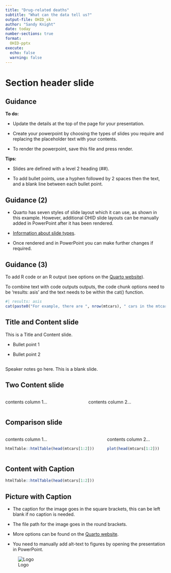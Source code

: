```yaml
---
title: "Drug-related deaths"
subtitle: "What can the data tell us?"
output-file: OHID_sk
author: "Sandy Knight"
date: today
number-sections: true
format:
  OHID-pptx
execute:
  echo: false
  warning: false
---
```


# Section header slide

## Guidance

**To do:**

-   Update the details at the top of the page for your presentation.

-   Create your powerpoint by choosing the types of slides you require and replacing the placeholder text with your contents.

-   To render the powerpoint, save this file and press render.

**Tips:**

-   Slides are defined with a level 2 heading (##).

-   To add bullet points, use a hyphen followed by 2 spaces then the text, and a blank line between each bullet point.

## Guidance (2)

-   Quarto has seven styles of slide layout which it can use, as shown in this example. However, additional OHID slide layouts can be manually added in PowerPoint after it has been rendered.

-   [Information about slide types](https://quarto.org/docs/presentations/powerpoint.html#slide-layouts).

-   Once rendered and in PowerPoint you can make further changes if required.

## Guidance (3)

To add R code or an R output (see options on the [Quarto website](https://quarto.org/docs/reference/cells/cells-knitr.html#overview)).

To combine text with code outputs outputs, the code chunk options need to be 'results: asis' and the text needs to be within the cat() function.

```r
#| results: asis
cat(paste0("For example, there are ", nrow(mtcars), " cars in the mtcars dataset."))
```

## Title and Content slide

This is a Title and Content slide.

-   Bullet point 1

-   Bullet point 2

## 

::: notes
Speaker notes go here. This is a blank slide.
:::

## Two Content slide

::: columns
::: column
contents column 1...
:::

::: column
contents column 2...
:::
:::

## Comparison slide

::: columns
::: column
contents column 1...

```r
htmlTable::htmlTable(head(mtcars[1:2]))
```
:::

::: column
contents column 2...

```r
plot(head(mtcars[1:2]))
```
:::
:::

## Content with Caption

```r
htmlTable::htmlTable(head(mtcars[1:2]))
```

## Picture with Caption

-   The caption for the image goes in the square brackets, this can be left blank if no caption is needed.

-   The file path for the image goes in the round brackets.

-   More options can be found on the [Quarto website](https://quarto.org/docs/authoring/figures.html).

-   You need to manually add alt-text to figures by opening the presentation in PowerPoint.

![Logo](example_image.png)
